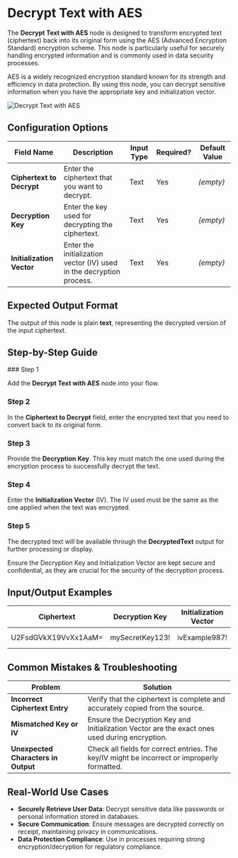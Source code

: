 
# Decrypt Text with AES

The **Decrypt Text with AES** node is designed to transform encrypted text (ciphertext) back into its original form using the AES (Advanced Encryption Standard) encryption scheme. This node is particularly useful for securely handling encrypted information and is commonly used in data security processes.

AES is a widely recognized encryption standard known for its strength and efficiency in data protection. By using this node, you can decrypt sensitive information when you have the appropriate key and initialization vector.

![Decrypt Text with AES](./decrypt-text-with-aes.png) 

## Configuration Options

| Field Name                | Description                                                          | Input Type | Required? | Default Value |
| ------------------------- | -------------------------------------------------------------------- | ---------- | --------- | ------------- |
| **Ciphertext to Decrypt** | Enter the ciphertext that you want to decrypt.                       | Text       | Yes       | _(empty)_     |
| **Decryption Key**        | Enter the key used for decrypting the ciphertext.                    | Text       | Yes       | _(empty)_     |
| **Initialization Vector** | Enter the initialization vector (IV) used in the decryption process. | Text       | Yes       | _(empty)_     |

## Expected Output Format

The output of this node is plain **text**, representing the decrypted version of the input ciphertext.

## Step-by-Step Guide

<Steps>
### Step 1

Add the **Decrypt Text with AES** node into your flow.

### Step 2

In the **Ciphertext to Decrypt** field, enter the encrypted text that you need to convert back to its original form.

### Step 3

Provide the **Decryption Key**. This key must match the one used during the encryption process to successfully decrypt the text.

### Step 4

Enter the **Initialization Vector** (IV). The IV used must be the same as the one applied when the text was encrypted.

### Step 5

The decrypted text will be available through the **DecryptedText** output for further processing or display.

</Steps>

<Callout type="info" title="Important">
  Ensure the Decryption Key and Initialization Vector are kept secure and
  confidential, as they are crucial for the security of the decryption process.
</Callout>

## Input/Output Examples

| Ciphertext           | Decryption Key  | Initialization Vector | Output Value | Output Type |
| -------------------- | --------------- | --------------------- | ------------ | ----------- |
| U2FsdGVkX19VvXx1AaM= | mySecretKey123! | ivExample987!         | Hello World  | Text        |

## Common Mistakes & Troubleshooting

| Problem                             | Solution                                                                                       |
| ----------------------------------- | ---------------------------------------------------------------------------------------------- |
| **Incorrect Ciphertext Entry**      | Verify that the ciphertext is complete and accurately copied from the source.                  |
| **Mismatched Key or IV**            | Ensure the Decryption Key and Initialization Vector are the exact ones used during encryption. |
| **Unexpected Characters in Output** | Check all fields for correct entries. The key/IV might be incorrect or improperly formatted.   |

## Real-World Use Cases

- **Securely Retrieve User Data**: Decrypt sensitive data like passwords or personal information stored in databases.
- **Secure Communication**: Ensure messages are decrypted correctly on receipt, maintaining privacy in communications.
- **Data Protection Compliance**: Use in processes requiring strong encryption/decryption for regulatory compliance.

